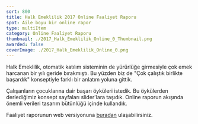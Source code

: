 ```yaml
---
sort: 800
title: Halk Emeklilik 2017 Online Faaliyet Raporu
spot: Aile boyu bir online rapor
type: multiItem
category: Online Faaliyet Raporu
thumbnail: ./2017_Halk_Emeklilik_Online_0_Thumbnail.png
awarded: false
coverImage: ./2017_Halk_Emeklilik_Online_0.png
---
```




<MultiItemLayoutOneItem oneItemTitle="HALK EMEKLİLİK 2017 ONLINE FAALİYET RAPORU" oneItemSubTitle="Aile boyu bir online rapor" sliderImages={[HE2017_0]} awarded={false} singleImageLink="">

Halk Emeklilik, otomatik katılım sisteminin de yürürlüğe girmesiyle çok emek harcanan bir yılı geride bırakmıştı. Bu yüzden biz de "Çok çalıştık birlikte başardık" konseptiyle farklı bir anlatım yoluna gittik.

Çalışanların çocuklarına dair başarı öyküleri istedik. Bu öykülerden derlediğimiz konsept sayfaları slider'lara taşıdık. Online raporun akışında önemli verileri tasarım bütünlüğü içinde kullandık.

Faaliyet raporunun web versiyonuna [buradan](http://www.halkemeklilik.com.tr/PageGalleryFiles/FaaliyetRaporlari/2017/index.html) ulaşabilirsiniz.

</MultiItemLayoutOneItem>

